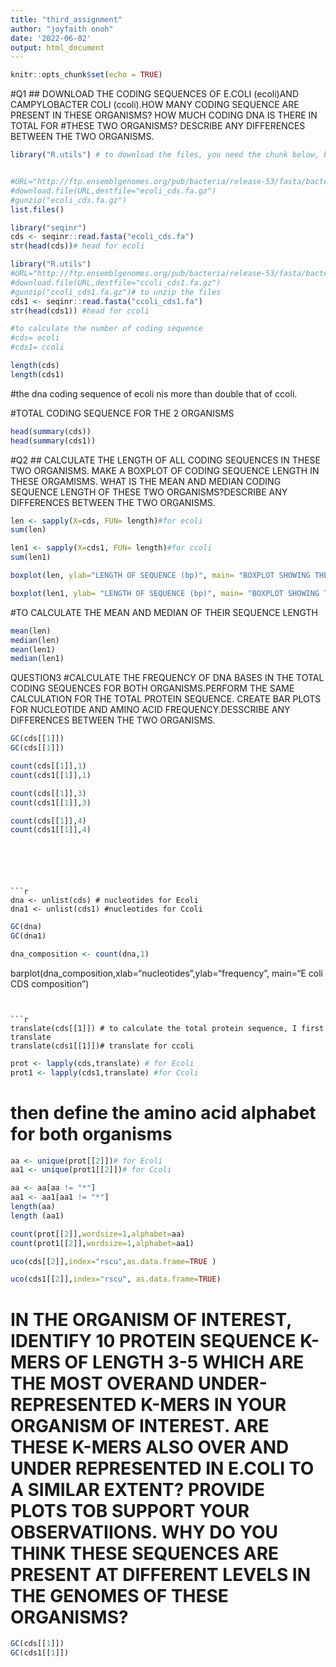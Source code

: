 ```yaml
---
title: "third_assignment"
author: "joyfaith onoh"
date: '2022-06-02'
output: html_document
---
```



```r
knitr::opts_chunk$set(echo = TRUE)
```

#Q1
## DOWNLOAD THE CODING SEQUENCES OF E.COLI (ecoli)AND CAMPYLOBACTER COLI (ccoli).HOW MANY CODING SEQUENCE ARE PRESENT IN THESE ORGANISMS? HOW MUCH CODING DNA IS THERE IN TOTAL FOR #THESE TWO ORGANISMS? DESCRIBE ANY DIFFERENCES BETWEEN THE TWO ORGANISMS.

```r
library("R.utils") # to download the files, you need the chunk below, but because i have already downloaded it, I need not run it again.


#URL="http://ftp.ensemblgenomes.org/pub/bacteria/release-53/fasta/bacteria_0_collection/escherichia_coli_str_k_12_substr_mg1655_gca_000005845/cds/Escherichia_coli_str_k_12_substr_mg1655_gca_000005845.ASM584v2.cds.all.fa.gz"
#download.file(URL,destfile="ecoli_cds.fa.gz")
#gunzip("ecoli_cds.fa.gz")
list.files()
```
```r
library("seqinr")
cds <- seqinr::read.fasta("ecoli_cds.fa")
str(head(cds))# head for ecoli
```
```r
library("R.utils")
#URL="http://ftp.ensemblgenomes.org/pub/bacteria/release-53/fasta/bacteria_46_collection/campylobacter_coli_gca_003780985/cds/Campylobacter_coli_gca_003780985.PDT000395653.1.cds.all.fa.gz"
#download.file(URL,destfile="ccoli_cds1.fa.gz")
#gunzip("ccoli_cds1.fa.gz")# to unzip the files
cds1 <- seqinr::read.fasta("ccoli_cds1.fa")
str(head(cds1)) #head for ccoli
```
```r
#to calculate the number of coding sequence
#cds= ecoli
#cds1= ccoli

length(cds)
length(cds1)
```
#the dna coding sequence of ecoli nis more than double that of ccoli. 


#TOTAL CODING SEQUENCE FOR THE 2 ORGANISMS
```r
head(summary(cds))
head(summary(cds1))
```
#Q2
## CALCULATE THE LENGTH OF ALL CODING SEQUENCES IN THESE TWO ORGANISMS. MAKE A BOXPLOT OF CODING SEQUENCE LENGTH IN THESE ORGAMISMS. WHAT IS THE MEAN AND MEDIAN CODING SEQUENCE LENGTH OF THESE TWO ORGANISMS?DESCRIBE ANY DIFFERENCES BETWEEN THE TWO ORGANISMS.
```r
len <- sapply(X=cds, FUN= length)#for ecoli
sum(len)

len1 <- sapply(X=cds1, FUN= length)#for ccoli
sum(len1)
```

```r
boxplot(len, ylab="LENGTH OF SEQUENCE (bp)", main= "BOXPLOT SHOWING THE LENGTH CODING SEQUENCE IN E.coli",echo=FALSE )

boxplot(len1, ylab= "LENGTH OF SEQUENCE (bp)", main= "BOXPLOT SHOWING THE LENGTH CODING SEQUENCE IN Campylobacter coli",echo=FALSE ) 
```
#TO CALCULATE THE MEAN AND MEDIAN OF THEIR SEQUENCE LENGTH
```r
mean(len)
median(len)
mean(len1)
median(len1)
```

QUESTION3
#CALCULATE THE FREQUENCY OF DNA BASES IN THE TOTAL CODING SEQUENCES FOR BOTH ORGANISMS.PERFORM THE SAME CALCULATION FOR THE TOTAL PROTEIN SEQUENCE. CREATE BAR PLOTS FOR NUCLEOTIDE AND AMINO ACID FREQUENCY.DESSCRIBE ANY DIFFERENCES BETWEEN THE TWO ORGANISMS.
```r
GC(cds[[1]])
GC(cds[[1]]) 

```
```r
count(cds[[1]],1)
count(cds1[[1]],1)
```
```r
count(cds[[1]],3)
count(cds1[[1]],3)
```
```r
count(cds[[1]],4)
count(cds1[[1]],4)
```

```





```r
dna <- unlist(cds) # nucleotides for Ecoli
dna1 <- unlist(cds1) #nucleotides for Ccoli
```

```r
GC(dna)
GC(dna1)
```

```r
dna_composition <- count(dna,1)
```

barplot(dna_composition,xlab="nucleotides",ylab="frequency", main="E coli CDS composition")
```


```r
translate(cds[[1]]) # to calculate the total protein sequence, I first translate
translate(cds1[[1]])# translate for ccoli
```


```r
prot <- lapply(cds,translate) # for Ecoli
prot1 <- lapply(cds1,translate) #for Ccoli
```

#  then define the amino acid alphabet for both organisms
```r
aa <- unique(prot[[2]])# for Ecoli
aa1 <- unique(prot1[[2]])# for Ccoli
```

```r
aa <- aa[aa != "*"]
aa1 <- aa1[aa1 != "*"]
length(aa)
length (aa1)
```

```r
count(prot[[2]],wordsize=1,alphabet=aa)
count(prot1[[2]],wordsize=1,alphabet=aa1)
```

```r
uco(cds[[2]],index="rscu",as.data.frame=TRUE )

uco(cds1[[2]],index="rscu", as.data.frame=TRUE)
```

# IN THE ORGANISM OF INTEREST, IDENTIFY 10 PROTEIN SEQUENCE K-MERS OF LENGTH 3-5 WHICH ARE THE MOST OVERAND UNDER-REPRESENTED K-MERS IN YOUR ORGANISM OF INTEREST. ARE THESE K-MERS ALSO OVER AND UNDER REPRESENTED IN E.COLI TO A SIMILAR EXTENT? PROVIDE PLOTS TOB SUPPORT YOUR OBSERVATIIONS. WHY DO YOU THINK THESE SEQUENCES ARE PRESENT AT DIFFERENT LEVELS IN THE GENOMES OF THESE ORGANISMS?



```r
GC(cds[[1]])
GC(cds1[[1]])
```

